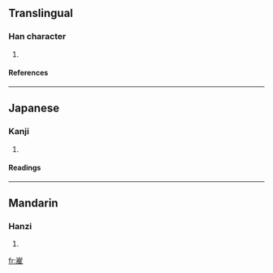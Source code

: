 ==Translingual==
===Han character===
{{Han char|rn=46|rad=山|as=10|sn=13|four=|canj=山一人土 (UMOG)}}
# {{defn|Han|sort=山10}}
====References====
{{Han ref|kx=0317.070|dkj=08328|dj=0617.300|hdz=10790.060|uh=5D5F|ud=23903}}
----
==Japanese==
===Kanji===
{{ja-kanji|grade=|rs=山10}}
# {{defn|Japanese}} 
====Readings====
{{ja-readings|on=[[き]] (ki), [[て]] (te), [[で]] (de)|kun=[[たかい]] (takai)}}
----
==Mandarin==
===Hanzi===
{{cmn-hanzi|pin=[[duī]] ([[dui1]])|wg=tui<sup>1</sup>}}
# {{defn|Mandarin}}

[[fr:嵟]]